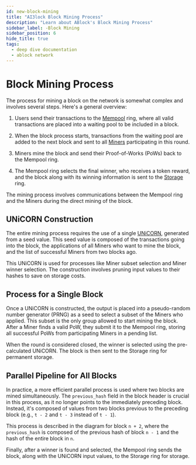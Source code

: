 ```yaml
---
id: new-block-mining
title: "AI3lock Block Mining Process"
description: "Learn about ABlock's Block Mining Process"
sidebar_label: -Block Mining
sidebar_position: 6
hide_title: true
tags:
  - deep dive documentation
  - ablock network
---
```


# Block Mining Process

The process for mining a block on the network is somewhat complex and involves several steps. Here's a general overview:

1. Users send their transactions to the [Mempool](mempool-node) ring, where all valid transactions are placed into a waiting pool to be included in a block.

2. When the block process starts, transactions from the waiting pool are added to the next block and sent to all [Miners](miner-node) participating in this round.

3. Miners mine the block and send their Proof-of-Works (PoWs) back to the Mempool ring.

4. The Mempool ring selects the final winner, who receives a token reward, and the block along with its winning information is sent to the [Storage](storage-node) ring.

The mining process involves communications between the Mempool ring and the Miners during the direct mining of the block.

## UNiCORN Construction

The entire mining process requires the use of a single [UNiCORN](unicorns), generated from a seed value. This seed value is composed of the transactions going into the block, the applications of all Miners who want to mine the block, and the list of successful Miners from two blocks ago.

This UNiCORN is used for processes like Miner subset selection and Miner winner selection. The construction involves pruning input values to their hashes to save on storage costs.

## Process for a Single Block

Once a UNiCORN is constructed, the output is placed into a pseudo-random number generator (PRNG) as a seed to select a subset of the Miners who applied. This subset is the only group allowed to start mining the block. After a Miner finds a valid PoW, they submit it to the Mempool ring, storing all successful PoWs from participating Miners in a pending list.

When the round is considered closed, the winner is selected using the pre-calculated UNiCORN. The block is then sent to the Storage ring for permanent storage.

## Parallel Pipeline for All Blocks

In practice, a more efficient parallel process is used where two blocks are mined simultaneously. The `previous_hash` field in the block header is crucial in this process, as it no longer points to the immediately preceding block. Instead, it's composed of values from two blocks previous to the preceding block (e.g., `t - 2` and `t - 3` instead of `t - 1`).

This process is described in the diagram for block `n + 2`, where the `previous_hash` is composed of the previous hash of block `n - 1` and the hash of the entire block in `n`.

Finally, after a winner is found and selected, the Mempool ring sends the block, along with the UNiCORN input values, to the Storage ring for storage.
